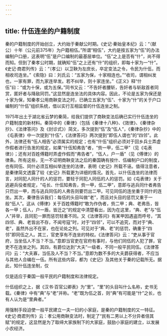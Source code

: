 ```yaml
---
---
---
```

title: 什伍连坐的户籍制度
---



秦的户籍制度的开始创立，大约始于秦献公时期。《史记·秦始皇本纪》云：“（献公）十年（公元前375年）为户籍相伍。”所谓“相伍”，大约是按五家为“伍”的办法编制户口册，这表明“伍”是户口编制的最基层单位。“伍”之上是否有“什”，尚不得而知。但到了秦孝公时期，就确知“伍”之上还有“什”的组织，即每十家为一“什”。《史记·商君列传》云：“（孝公）以卫鞅为左庶长，卒定变法之令，令民为什伍，而相收司连坐。”《索隐》曰：刘氏云：“五家为保，十家相连也。”“收司，谓相纠发也，一家有罪，而九家连举发。若不纠举，则十家连坐。”《正义》释“什伍”曰：“或为十保，或为五保。”同书又云：“不告奸者腰斩，告奸者与斩敌首者同赏，匿奸者与降敌同罚。”这显然是连坐法的具体内容。因此，不论是五家为保还是十家为保，知秦孝公用商鞅变法之时，已确立五家为“伍”、十家为“什”的关于户口编制的“什伍”组织系统，借以实行互相监督的什伍连坐之制。

1975年出土于湖北省云梦的秦简，给我们提供了商鞅变法后确已实行什伍连坐的户籍制度的新材料。秦简中的《秦律》（包括《秦律十八种》、《效律》、《秦律杂抄》、《法律答问》及《封诊式》）简文，多次提到“伍”及“伍人”，《秦律杂抄》中的《屯表律》中一次提到“什伍”，《法律答问》两次提到“即伍人谓也”的“四邻”。此外，法律还有“伍人相告”必须属实的规定；也有“什伍”组织必须对于回乡兵士弄虚作假者进行告发的规定，如果“什伍知弗告”者，“赀一甲，伍二甲”（见《屯表律》）；还有对百姓傅籍时弄虚作假而“弗告者”，“伍人，户一盾”（见《傅律》）的律条。所有这些，无一不证明商鞅变法之后的秦国确有按什、伍编制户口的制度，也有同伍、同什必须互相纠举连坐的法律，表明《史记》所载不诬。值得注意者，是秦律简文透露了较《史记》所载更为详细的情况。首先，以什伍连坐的法律而言，对同犯人同什的人的惩罚，要轻于同犯人同伍的人的惩罚。如《屯表律》关于逃避兵役者规定，“屯长、什伍知弗告，赀一甲，伍二甲”，意即与逃兵同什者弗告只罚出一甲，而与逃兵同伍的人弗告则要罚出二甲。可见同伍的连坐重于同什的连坐。其次，秦律告诉我们：每伍的头目叫做“老”，而且对头目的惩罚又重于一般“伍人”。这从《傅律》关于百姓傅籍时“敢为作伪者，赀二甲；典、老弗告，皆各一甲；伍人，户一盾，皆迁之”的规定中清楚看出，因为在这里，“典、老”与“伍人”并举，且同犯一罪而惩罚轻重不同。又《法律答问》有某甲因遇盗而呼号，“其四邻、典、老皆出不存，不闻号寇”时，对于“四邻”，可以不追究，而对于“典、老”，虽然外出不在家，也在论处之列。可见对于“典、老”的惩罚，确重于“四邻”即同伍之人。其三，官吏享有不连坐的特权。《法律答问》云：“吏从事于官府，当坐伍人不当？不当。”意即当官吏在官府有事时，与他们同伍的人犯了罪，官吏不在连坐之列。其四，有爵位达到“大夫”一级者，不同一般平民同伍。《法律答问》云：“大夫寡，当伍及人不当？不当。”意即为数不多的大夫爵获得者，不应当与其他人合编在一伍。所有这些内容，都为《史记》及其他关于秦的记载所无。据此，知什伍连坐制，仅

仅是适应于秦国一般平民的户籍制度和法律规定。

什伍组织之上，据《汉书·百官公卿表》为“里”。“里”的头目叫什么名称，史书无载。《秦律》中有“典”与“老”并称。“老”既为伍之首，则“典”有可能是“什”之长，也有人认为是“里典者。”

用强制手段迫使一般平民建立一夫一妇的小家庭，是秦的户籍制度的又一特征。《史记·商君列传》云：孝公用商鞅变法时，制定了“民有二男以上不分异者倍其赋”的规定，这显然是为了取缔大家族制下的大家庭，鼓励小家庭的建立，以发展小农经济。